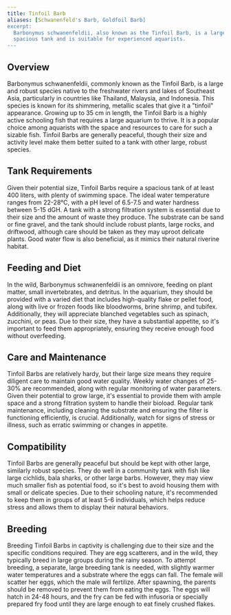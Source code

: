 ```yaml
---
title: Tinfoil Barb
aliases: [Schwanenfeld's Barb, Goldfoil Barb]
excerpt:
  Barbonymus schwanenfeldii, also known as the Tinfoil Barb, is a large, active, and schooling fish that requires a
  spacious tank and is suitable for experienced aquarists.
---
```


## Overview

Barbonymus schwanenfeldii, commonly known as the Tinfoil Barb, is a large and robust species native to the freshwater
rivers and lakes of Southeast Asia, particularly in countries like Thailand, Malaysia, and Indonesia. This species is
known for its shimmering, metallic scales that give it a "tinfoil" appearance. Growing up to 35 cm in length, the
Tinfoil Barb is a highly active schooling fish that requires a large aquarium to thrive. It is a popular choice among
aquarists with the space and resources to care for such a sizable fish. Tinfoil Barbs are generally peaceful, though
their size and activity level make them better suited to a tank with other large, robust species.

## Tank Requirements

Given their potential size, Tinfoil Barbs require a spacious tank of at least 400 liters, with plenty of swimming space.
The ideal water temperature ranges from 22-28°C, with a pH level of 6.5-7.5 and water hardness between 5-15 dGH. A tank
with a strong filtration system is essential due to their size and the amount of waste they produce. The substrate can
be sand or fine gravel, and the tank should include robust plants, large rocks, and driftwood, although care should be
taken as they may uproot delicate plants. Good water flow is also beneficial, as it mimics their natural riverine
habitat.

## Feeding and Diet

In the wild, Barbonymus schwanenfeldii is an omnivore, feeding on plant matter, small invertebrates, and detritus. In
the aquarium, they should be provided with a varied diet that includes high-quality flake or pellet food, along with
live or frozen foods like bloodworms, brine shrimp, and tubifex. Additionally, they will appreciate blanched vegetables
such as spinach, zucchini, or peas. Due to their size, they have a substantial appetite, so it's important to feed them
appropriately, ensuring they receive enough food without overfeeding.

## Care and Maintenance

Tinfoil Barbs are relatively hardy, but their large size means they require diligent care to maintain good water
quality. Weekly water changes of 25-30% are recommended, along with regular monitoring of water parameters. Given their
potential to grow large, it's essential to provide them with ample space and a strong filtration system to handle their
bioload. Regular tank maintenance, including cleaning the substrate and ensuring the filter is functioning efficiently,
is crucial. Additionally, watch for signs of stress or illness, such as erratic swimming or changes in appetite.

## Compatibility

Tinfoil Barbs are generally peaceful but should be kept with other large, similarly robust species. They do well in a
community tank with fish like large cichlids, bala sharks, or other large barbs. However, they may view much smaller
fish as potential food, so it's best to avoid housing them with small or delicate species. Due to their schooling
nature, it's recommended to keep them in groups of at least 5-6 individuals, which helps reduce stress and allows them
to display their natural behaviors.

## Breeding

Breeding Tinfoil Barbs in captivity is challenging due to their size and the specific conditions required. They are egg
scatterers, and in the wild, they typically breed in large groups during the rainy season. To attempt breeding, a
separate, large breeding tank is needed, with slightly warmer water temperatures and a substrate where the eggs can
fall. The female will scatter her eggs, which the male will fertilize. After spawning, the parents should be removed to
prevent them from eating the eggs. The eggs will hatch in 24-48 hours, and the fry can be fed with infusoria or
specially prepared fry food until they are large enough to eat finely crushed flakes.
